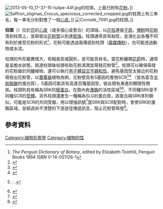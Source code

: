 [[File:2013-05-10_17-37-15-tulipe-44f.jpg|thumb]]的柱頭，上面已附有[[花粉|花粉]]。]]
[[File:Saffron_stigmas_Crocus_speciosus_corrected_cropped.jpg|thumb]]的柱頭上有三串毛，每ㄧ串毛分別對應了一個[[心皮|心皮]]。]]
[[File:Cornsilk_7091.jpg|thumb]]的柱頭。]]

'''柱頭'''（{{lang-en|stigma}}）位於[[花|花]]的[[心皮|心皮]]（或多個心皮愈合）的頂端，以[[花柱|花柱]]連接[[子房|子房]]。[[傳粉|傳粉]]時[[花粉|花粉]]落到柱頭上，並萌發出[[花粉管|花粉管]]以到達[[胚珠|胚珠]]。柱頭通常具有粘性，並演化出各種不同有利於接受花粉的形式<ref>''The Penguin Dictionary of Botany'', edited by Elizabeth Toothill, Penguin Books 1984 ISBN 0-14-051126-1</ref>，花粉可能透過風傳遞到柱頭（[[風媒傳粉|風媒傳粉]]），也可能透過動物或水流。

柱頭的外形變異很大，有細長型或圓形，並可能具有毛。當花粉離開[[花藥|花葯]]時，通常是呈脫水狀態，抵達柱頭後柱頭有助花粉濕潤並萌發花粉管<ref>{{cite journal |url=http://www.plantcell.org/content/16/suppl_1/S84.full |author=Anna F. Edlund, Robert Swanson and Daphne Preuss |year=2004 |title=Pollen and stigma structure and function: the role of diversity in pollination |journal=Plant Cell |volume=16 |issue=Supplement |pages=84-97 |doi=10.1105/tpc.015800 |access-date=2015-01-21 |archive-date=2020-09-30 |archive-url=https://web.archive.org/web/20200930151048/http://www.plantcell.org/content/16/suppl_1/S84.full |dead-url=no }}</ref>。柱頭可以確保萌發的花粉屬於同[[種_(生物)|種]]植物，還可以執行[[孢子體|孢子體]][[自交不親和性|自交不親和性]]，避免基因型太接近的花粉萌發出花粉管，以[[蕓薹屬|蕓薹屬]]植物為例，花粉壁具有S基因的產物SCR<ref>{{cite journal |author=Schopfer, C. R., M. E. Nasrallah, and J. B. Nasrallah |title=The male determinant of self-incompatibility in Brassica |journal=Science |volume=286 | doi = 10.1126/science.286.5445.1697  |pages=1697–1700 |year=1999 |issue=5445 |pmid=10576728 }}</ref><ref>{{cite journal |doi=10.1073/pnas.040556397 |author=Takayama, S., H. Shiba, M. Iwano, H. Shimosato, F.-S. Che, N. Kai, M. Watanabe, G. Suzuki, K. Hinata, and A. Isogai |title=The pollen determinant of self-incompatibility in Brassica campestris |journal=Proc. Natl. Acad. Sci. U.S.A. |volume=97 |issue=4 |pages=1920–5 |year=2000 |pmid=10677556 |pmc=26537 }}</ref> （皆為富含[[半胱胺酸|半胱胺酸]]的蛋白質），S基因可能具有高達百種基因型，彼此間有漸進的顯隱性關係。柱頭則具有稱為SRK的[[膜蛋白|膜蛋白]]，在胞內有[[激酶|激酶]]的活性區域<ref>{{cite journal |doi=10.1073/pnas.88.19.8816 |author=Stein, J. C., B. Howlett, D. C. Boyes, M. E. Nasrallah, and J. B. Nasrallah |title=Molecular cloning of a putative receptor protein kinase gene encoded at the self-incompatibility locus of Brassica oleracea |journal=Proc. Natl. Acad. Sci. U.S.A. |volume=88 |issue=19 |pages=8816–20 |year=1991 |pmid=1681543 |pmc=52601 }}: .</ref><ref>{{cite journal |author=Nasrallah, J. B., and M. E. Nasrallah |title=Pollen–stigma signalling in the sporophytic self-incompatibility response |journal=Pl. Cell |volume=5 |pages=1325–35 |year=1993 |doi=10.2307/3869785}}</ref>，不同種SRK是不同種SCR的[[受體|受體]]。另外柱頭還產生一種稱為SLG的蛋白質，該蛋白與SRK序列類似，可能是SCR的共同受器，用以增強訊號<ref>{{cite journal |doi=10.1038/35002628 |author=Takasaki, T., K. Hatakeyama, G. Suzuki, M. Watanabe, A. Isogai, and K. Hinata |title=The S receptor kinase determines self-incompatibility in ''Brassica stigma'' |journal=Nature |volume=403 |issue=6772 |pages=913–6 |year=2000 |pmid=10706292 }}</ref>當SRK與SCR配對時，會使SRK的激酶區域{{link-en|自體磷酸化|Autophosphorylation}}，並經過尚不清楚的下游途徑傳遞訊息，阻止花粉管萌發<ref>{{cite journal |doi=10.1104/pp.124.3.935 |author=Schopfer, C. R., and J. B. Nasrallah |title=Self-incompatibility. Prospects for a novel putative peptide-signaling molecule |journal=Pl. Physiol.  |volume=124 |pages=935–9 |year=2000 |issue=3 }}</ref>。

==參考資料==
{{Reflist}}

{{植物学}}

[[Category:植物形態學|Category:植物形態學]]
[[Category:植物的性|Category:植物的性]]